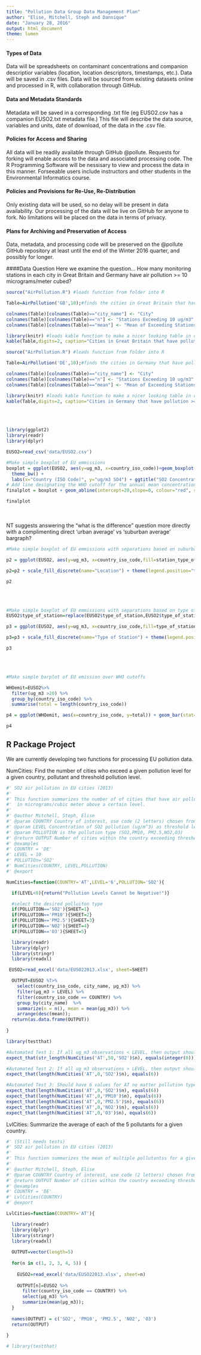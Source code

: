 ```yaml
---
title: "Pollution Data Group Data Management Plan"
author: "Elise, Mitchell, Steph and Dannique"
date: "January 28, 2016"
output: html_document
theme: lumen
---
```


#### Types of Data
Data will be spreadsheets on contaminant concentrations and companion descriptior variables (location, location descriptors, timestamps, etc.).
Data will be saved in .csv files.
Data will be sourced from existing datasets online and processed in R, with collaboration through GitHub.

#### Data and Metadata Standards
Metadata will be saved in a corresponding .txt file (eg EUSO2.csv has a companion EUSO2.txt metadata file.) This file will describe the data source, variables and units, date of download, of the data in the .csv file.

#### Policies for Access and Sharing
All data will be readily available through GitHub @pollute.  Requests for forking will enable access to the data and associated processing code. The R Programming Software will be nessisary to view and process the data in this manner. Forseeable users include instructors and other students in the Environmental Informatics course.

#### Policies and Provisions for Re-Use, Re-Distribution
Only existing data will be used, so no delay will be present in data availability. Our processing of the data will be live on GitHub for anyone to fork. No limitations will be placed on the data in terms of privacy.

#### Plans for Archiving and Preservation of Access
Data, metadata, and processing code will be preserved on the @pollute GitHub repository at least until the end of the Winter 2016 quarter, and possibly for longer.


####Data Question
Here we examine the question... How many monitoring stations in each city in Great Britain and Germany have air pollution >= 10 micrograms/meter cubed?

```r

source("AirPollution.R") #loads function from folder into R

Table=AirPollution('GB',10);#finds the cities in Great Britain that have pollution >= 10 micrograms/meter cubed

colnames(Table)[colnames(Table)=="city_name"] <- "City"
colnames(Table)[colnames(Table)=="n"] <- "Stations Exceeding 10 ug/m3"
colnames(Table)[colnames(Table)=="mean"] <- "Mean of Exceeding Stations (ug/m3)"

library(knitr) #loads kable function to make a nicer looking table in output
kable(Table,digits=2, caption="Cities in Great Britain that have pollution >= 10 micrograms/meter cubed")
```

```r

source("AirPollution.R") #loads function from folder into R

Table=AirPollution('DE',10);#finds the cities in Germany that have pollution >= 10 micrograms/meter cubed

colnames(Table)[colnames(Table)=="city_name"] <- "City"
colnames(Table)[colnames(Table)=="n"] <- "Stations Exceeding 10 ug/m3"
colnames(Table)[colnames(Table)=="mean"] <- "Mean of Exceeding Stations (ug/m3)"

library(knitr) #loads kable function to make a nicer looking table in output
kable(Table,digits=2, caption="Cities in Germany that have pollution >= 10 micrograms/meter cubed")
```

\
\

```r
library(ggplot2)
library(readr)
library(dplyr)

EUSO2=read_csv('data/EUSO2.csv')

#Make simple boxplot of EU emmissions
boxplot = ggplot(EUSO2, aes(y=ug_m3, x=country_iso_code))+geom_boxplot(fill="grey") +
  theme_bw() +
  labs(x="Country (ISO Code)", y="ug/m3 SO4") + ggtitle("SO2 Concentrations, EU 2013")
# Add line designating the WHO cutoff for the annual mean concentration
finalplot = boxplot + geom_abline(intercept=20,slope=0, colour="red", size=1)

finalplot
```

\
\
NT suggests answering the "what is the difference" question more directly with a complimenting direct 'urban average' vs 'suburban average' bargraph?

```r

#Make simple boxplot of EU emmissions with separations based on suburban and urban testing locations

p2 = ggplot(EUSO2, aes(y=ug_m3, x=country_iso_code,fill=station_type_of_area))+geom_boxplot() + theme_grey() + labs(x="Country (ISO Code)", y="ug/m3 SO4") + ggtitle("SO2 Concentrations By Location, EU 2013")

p2=p2 + scale_fill_discrete(name="Location") + theme(legend.position="top")

p2
```

\
\

```r

#Make simple boxplot of EU emmissions with separations based on type of station
EUSO2$type_of_station=replace(EUSO2$type_of_station,EUSO2$type_of_station=='background','Background')

p3 = ggplot(EUSO2, aes(y=ug_m3, x=country_iso_code,fill=type_of_station))+geom_boxplot() + theme_grey() + labs(x="Country (ISO Code)", y="ug/m3 SO4") + ggtitle("SO2 Concentrations By Type, EU 2013")

p3=p3 + scale_fill_discrete(name="Type of Station") + theme(legend.position="top")

p3
```

\
\
```r
#Make simple barplot of EU emission over WHO cutoffs

WHOemit=EUSO2%>%
  filter(ug_m3 >20) %>%
  group_by(country_iso_code) %>%
  summarise(total = length(country_iso_code))

p4 = ggplot(WHOemit, aes(x=country_iso_code, y=total)) + geom_bar(stat="identity",fill='#ff4d4d') + theme_grey() +labs(x="Country (ISO Code)", y="Number of Stations Above WHO cutoff") + ggtitle("SO2 Concentrations Above WHO Cutoff, EU 2013")

p4
```

## R Package Project
We are currently developing two functions for processing EU pollution data. 

NumCities: Find the number of cities who exceed a given pollution level for a given country, pollutant and threshold pollution level.

```r

#' SO2 air pollution in EU cities (2013)
#'
#' This function summarizes the number of of cities that have air pollution levels
#'  in micrograms/cubic meter above a certain level.
#'
#' @author Mitchell, Steph, Elise
#' @param COUNTRY Country of interest, use code (2 letters) chosen from EUSO2 dataset
#' @param LEVEL Concentration of SO2 pollution (ug/m^3) as threshold level
#' @param POLLUTION is the pollution type (SO2,PM10, PM2.5,NO2,O3)
#' @return OUTPUT Number of cities within the country exceeding threshold level
#' @examples
#' COUNTRY = 'DE'
#' LEVEL = 10
#' POLLUTIOn='SO2'
#' NumCities(COUNTRY, LEVEL,POLLUTION)
#' @export

NumCities=function(COUNTRY='AT',LEVEL='6',POLLUTION='SO2'){

  if(LEVEL<0){return("Pollution Levels Cannot be Negative!")}

  #select the desired polluiton type
  if(POLLUTION=='SO2'){SHEET=1}
  if(POLLUTION=='PM10'){SHEET=2}
  if(POLLUTION=='PM2.5'){SHEET=3}
  if(POLLUTION=='NO2'){SHEET=4}
  if(POLLUTION=='O3'){SHEET=5}

  library(readr)
  library(dplyr)
  library(stringr)
  library(readxl)

 EUSO2=read_excel('data/EUSO22013.xlsx', sheet=SHEET)

  OUTPUT=EUSO2 %T>%
    select(country_iso_code, city_name, µg_m3) %>%
    filter(µg_m3 > LEVEL) %>%
    filter(country_iso_code == COUNTRY) %>%
    group_by(city_name)  %>%
    summarize(n = n(), mean = mean(µg_m3)) %>%
    arrange(desc(mean));
  return(as.data.frame(OUTPUT))
  
}

library(testthat)

#Automated Test 1: If all ug_m3 observations < LEVEL, then output should be 0.
expect_that(str_length(NumCities('AT',50,'SO2')$n), equals(integer(0)))

#Automated Test 2: If all ug_m3 observations > LEVEL, then output should be all cities.
expect_that(length(NumCities('AT',0,'SO2')$n), equals(6))

#Automated Test 3: Should have 6 values for AT no matter pollution type.
expect_that(length(NumCities('AT',0,'SO2')$n), equals(6))
expect_that(length(NumCities('AT',0,'PM10')$n), equals(6))
expect_that(length(NumCities('AT',0,'PM2.5')$n), equals(6))
expect_that(length(NumCities('AT',0,'NO2')$n), equals(6))
expect_that(length(NumCities('AT',0,'O3')$n), equals(6))

```

LvlCities: Summarize the average of each of the 5 pollutants for a given country.

```r
#' (Still needs tests)
#' SO2 air pollution in EU cities (2013)
#'
#' This function summarizes the mean of multiple pollutantss for a given city 
#'
#' @author Mitchell, Steph, Elise
#' @param COUNTRY Country of interest, use code (2 letters) chosen from EUSO2 dataset
#' @return OUTPUT Number of cities within the country exceeding threshold level
#' @examples
#' COUNTRY = 'DE'
#' LvlCities(COUNTRY)
#' @export

LvlCities=function(COUNTRY='AT'){

  library(readr)
  library(dplyr)
  library(stringr)
  library(readxl)
  
  OUTPUT=vector(length=5)
  
  for(n in c(1, 2, 3, 4, 5)) {
    
    EUSO2=read_excel('data/EUSO22013.xlsx', sheet=n)
    
    OUTPUT[n]=EUSO2 %>%
      filter(country_iso_code == COUNTRY) %>%
      select(µg_m3) %>%
      summarize(mean(µg_m3));
  }
  
  names(OUTPUT) = c('SO2', 'PM10', 'PM2.5', 'NO2', 'O3')
  return(OUTPUT)
  
}

# library(testthat)

```

